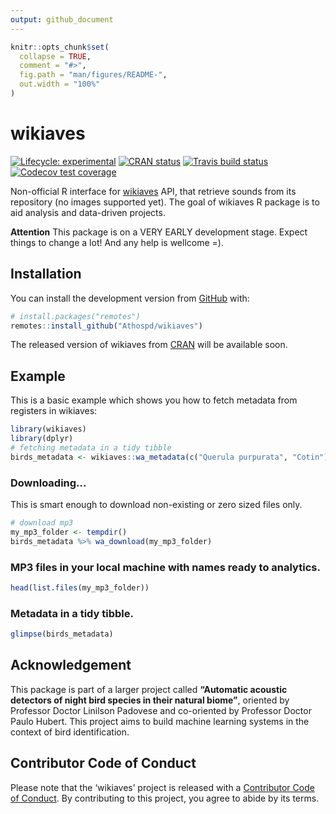 ```yaml
---
output: github_document
---
```


<!-- README.md is generated from README.Rmd. Please edit that file -->

```r
knitr::opts_chunk$set(
  collapse = TRUE,
  comment = "#>",
  fig.path = "man/figures/README-",
  out.width = "100%"
)
```
# wikiaves

<!-- badges: start -->
[![Lifecycle: experimental](https://img.shields.io/badge/lifecycle-experimental-orange.svg)](https://www.tidyverse.org/lifecycle/#experimental)
[![CRAN status](https://www.r-pkg.org/badges/version/wikiaves)](https://CRAN.R-project.org/package=wikiaves)
[![Travis build status](https://travis-ci.org/Athospd/wikiaves.svg?branch=master)](https://travis-ci.org/Athospd/wikiaves)
[![Codecov test coverage](https://codecov.io/gh/Athospd/wikiaves/branch/master/graph/badge.svg)](https://codecov.io/gh/Athospd/wikiaves?branch=master)
<!-- badges: end -->

Non-official R interface for [wikiaves](wikiaves.com.br) API, that retrieve sounds from its repository (no images supported yet). 
The goal of wikiaves R package is to aid analysis and data-driven projects.

**Attention** This package is on a VERY EARLY development stage. Expect things to change a lot! And any help is wellcome =).

## Installation

You can install the development version from [GitHub](https://github.com/) with:

``` r
# install.packages("remotes")
remotes::install_github("Athospd/wikiaves")
```

The released version of wikiaves from [CRAN](https://CRAN.R-project.org) will be available soon.


## Example

This is a basic example which shows you how to fetch metadata from registers in wikiaves:

```r
library(wikiaves)
library(dplyr)
# fetching metadata in a tidy tibble
birds_metadata <- wikiaves::wa_metadata(c("Querula purpurata", "Cotin"))
```

### Downloading... 

This is smart enough to download non-existing or zero sized files only.

```r
# download mp3
my_mp3_folder <- tempdir()
birds_metadata %>% wa_download(my_mp3_folder)
```

### MP3 files in your local machine with names ready to analytics.

```r
head(list.files(my_mp3_folder))
```

### Metadata in a tidy tibble.

```r
glimpse(birds_metadata)
```

## Acknowledgement

This package is part of a larger project called **"Automatic acoustic detectors of night bird species in their natural biome"**, oriented by Professor Doctor Linilson Padovese and co-oriented by Professor Doctor Paulo Hubert. This project aims to build machine learning systems in the context of bird identification.

## Contributor Code of Conduct

Please note that the 'wikiaves' project is released with a [Contributor Code of Conduct](.github/CODE_OF_CONDUCT.md). By contributing to this project, you agree to abide by its terms.
